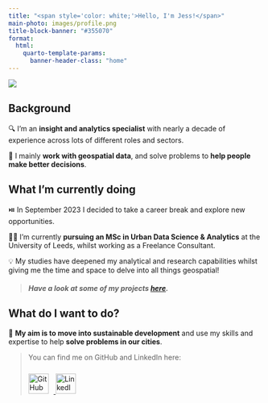 ```yaml
---
title: "<span style='color: white;'>Hello, I'm Jess!</span>"
main-photo: images/profile.png
title-block-banner: "#355070"
format:
  html:
    quarto-template-params:
      banner-header-class: "home"
---
```


::: {.grid}

::: {.g-col-12 .g-col-sm-4}

```{=html}
<div class="grid" style="--bs-columns: 5; row-gap: 0;">
  <div class="g-col-1 g-col-sm-0"></div>
  <div class="g-col-3 g-col-sm-5">
    <picture>
      <source media="(min-width: 576px)" srcset="{{< meta main-photo >}}">
      <img class="img-fluid" src="{{< meta main-photo >}}">
    </picture>
  </div>
  <div class="g-col-1 g-col-sm-0"></div>
</div>
```

:::

::: {.g-col-12 .g-col-sm-8}


## Background

🔍 I’m an **insight and analytics specialist** with nearly a decade of experience across lots of different roles and sectors.

🧩 I mainly **work with geospatial data**, and solve problems to **help people make better decisions**.


## What I'm currently doing

⏯️ In September 2023 I decided to take a career break and explore new opportunities.

👩‍🎓 I’m currently **pursuing an MSc in Urban Data Science & Analytics** at the University of Leeds, whilst working as a Freelance Consultant.

💡 My studies have deepened my analytical and research capabilities whilst giving me the time and space to delve into all things geospatial!

> ##### **Have a look at some of my projects [here](projects/index.qmd).**


## What do I want to do?

🌱 **My aim is to move into sustainable development** and use my skills and expertise to help **solve problems in our cities**.


> <p>
  You can find me on GitHub and LinkedIn here:
  </p>
  <p>
  <a href="https://github.com/JessArkesden" target="_blank">
    <img src="images/GitHub_icon.png" alt="GitHub" style="width: 40px; height: 40px; margin-top: 10px; margin-right: 10px;">
  </a>
  <a href="https://linkedin.com/in/JessArkesden" target="_blank">
    <img src="images/LinkedIn_icon.png" alt="LinkedIn" style="width: 40px; height: 40px; margin-top: 10px;">
  </a>
</p>


:::

:::